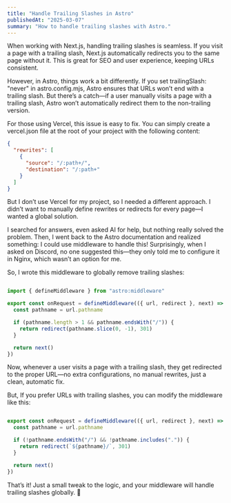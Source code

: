 ```yaml
---
title: "Handle Trailing Slashes in Astro"
publishedAt: "2025-03-07"
summary: "How to handle trailing slashes with Astro."
---
```


When working with Next.js, handling trailing slashes is seamless. If you visit a page with a trailing slash, Next.js automatically redirects you to the same page without it. This is great for SEO and user experience, keeping URLs consistent.

However, in Astro, things work a bit differently. If you set trailingSlash: "never" in astro.config.mjs, Astro ensures that URLs won’t end with a trailing slash. But there’s a catch—if a user manually visits a page with a trailing slash, Astro won’t automatically redirect them to the non-trailing version.

For those using Vercel, this issue is easy to fix. You can simply create a vercel.json file at the root of your project with the following content:
```json
{
  "rewrites": [
    {
      "source": "/:path+/",
      "destination": "/:path+"
    }
  ]
}
```

But I don’t use Vercel for my project, so I needed a different approach. I didn’t want to manually define rewrites or redirects for every page—I wanted a global solution.

I searched for answers, even asked AI for help, but nothing really solved the problem. Then, I went back to the Astro documentation and realized something: I could use middleware to handle this! Surprisingly, when I asked on Discord, no one suggested this—they only told me to configure it in Nginx, which wasn’t an option for me.

So, I wrote this middleware to globally remove trailing slashes:


```typescript

import { defineMiddleware } from "astro:middleware"

export const onRequest = defineMiddleware(({ url, redirect }, next) => {
  const pathname = url.pathname

  if (pathname.length > 1 && pathname.endsWith("/")) {
    return redirect(pathname.slice(0, -1), 301)
  }

  return next()
})

```

Now, whenever a user visits a page with a trailing slash, they get redirected to the proper URL—no extra configurations, no manual rewrites, just a clean, automatic fix.

But, If you prefer URLs with trailing slashes, you can modify the middleware like this:

```typescript

export const onRequest = defineMiddleware(({ url, redirect }, next) => {
  const pathname = url.pathname

  if (!pathname.endsWith("/") && !pathname.includes(".")) {
    return redirect(`${pathname}/`, 301)
  }

  return next()
})
````

That’s it! Just a small tweak to the logic, and your middleware will handle trailing slashes globally. 🚀

